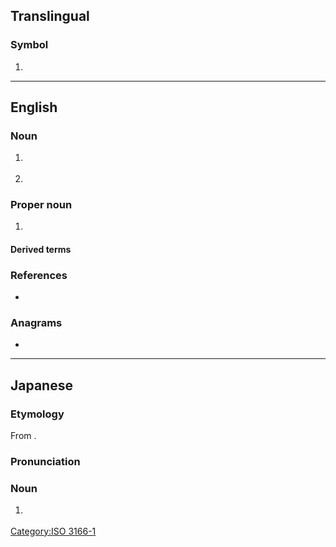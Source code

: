 {{also|com|cơm|cớm|.com|com'|com-|Com.|Appendix:Variations of "com"}}
==Translingual==

===Symbol===
{{head|mul|symbol}}

# {{n-g|The [[ISO]] 3166-1 three-letter (alpha-3) code for the [[Comoros]]}}

[[Category:ISO 3166-1]]

----

==English==

===Noun===
{{en-noun}}

# {{lb|en|physics}} {{initialism of|en|[[centre of mass]]}}
# {{lb|en|physics}} {{initialism of|en|[[centre]] [[of]] [[momentum]]}}

===Proper noun===
{{en-prop}}

# {{lb|en|computing}} {{initialism of|en|{{w|Component Object Model}}}}

====Derived terms====
{{der3|en|title=computing
|DCOM
|XPCOM
}}

===References===
* {{pedia}}

===Anagrams===
* {{anagrams|en|a=cmo|CMO|MCO|MOC|OMC|moc}}

----

==Japanese==
{{wikipedia|lang=ja}}

===Etymology===
From {{der|ja|en|computer}}.

===Pronunciation===
{{ja-pron|コム}}

===Noun===
{{ja-noun|コム}}

# {{lb|ja|video games}} {{n-g|A name given to [[AI]] [[players]].}}